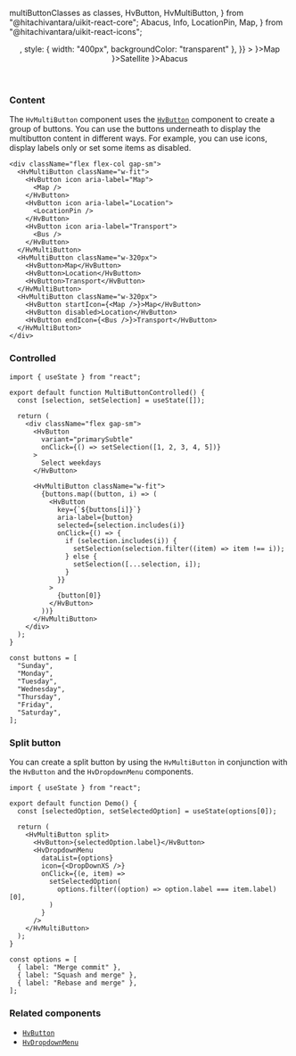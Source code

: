   multiButtonClasses as classes,
  HvButton,
  HvMultiButton,
} from "@hitachivantara/uikit-react-core";
  Abacus,
  Info,
  LocationPin,
  Map,
} from "@hitachivantara/uikit-react-icons";


<Header
  params={{ name: "MultiButton", classes }}
  Component={HvMultiButton}
  componentName="HvMultiButton"
  controls={{
    vertical: {
      defaultValue: false,
    },
    disabled: {
      defaultValue: false,
    },
    size: {
      type: "slider",
      defaultValue: "md",
    },
  }}
  componentProps={{
    icon: <Info />,
    style: { width: "400px", backgroundColor: "transparent" },
  }}
>
  <HvButton startIcon={<Map />}>Map</HvButton>
  <HvButton startIcon={<LocationPin />}>Satellite</HvButton>
  <HvButton startIcon={<Abacus />}>Abacus</HvButton>
</Header>

### Content

The `HvMultiButton` component uses the [`HvButton`](/components/button) component to create a group of buttons.
You can use the buttons underneath to display the multibutton content in different ways.
For example, you can use icons, display labels only or set some items as disabled.

```tsx live
<div className="flex flex-col gap-sm">
  <HvMultiButton className="w-fit">
    <HvButton icon aria-label="Map">
      <Map />
    </HvButton>
    <HvButton icon aria-label="Location">
      <LocationPin />
    </HvButton>
    <HvButton icon aria-label="Transport">
      <Bus />
    </HvButton>
  </HvMultiButton>
  <HvMultiButton className="w-320px">
    <HvButton>Map</HvButton>
    <HvButton>Location</HvButton>
    <HvButton>Transport</HvButton>
  </HvMultiButton>
  <HvMultiButton className="w-320px">
    <HvButton startIcon={<Map />}>Map</HvButton>
    <HvButton disabled>Location</HvButton>
    <HvButton endIcon={<Bus />}>Transport</HvButton>
  </HvMultiButton>
</div>
```

### Controlled

```tsx live
import { useState } from "react";

export default function MultiButtonControlled() {
  const [selection, setSelection] = useState([]);

  return (
    <div className="flex gap-sm">
      <HvButton
        variant="primarySubtle"
        onClick={() => setSelection([1, 2, 3, 4, 5])}
      >
        Select weekdays
      </HvButton>

      <HvMultiButton className="w-fit">
        {buttons.map((button, i) => (
          <HvButton
            key={`${buttons[i]}`}
            aria-label={button}
            selected={selection.includes(i)}
            onClick={() => {
              if (selection.includes(i)) {
                setSelection(selection.filter((item) => item !== i));
              } else {
                setSelection([...selection, i]);
              }
            }}
          >
            {button[0]}
          </HvButton>
        ))}
      </HvMultiButton>
    </div>
  );
}

const buttons = [
  "Sunday",
  "Monday",
  "Tuesday",
  "Wednesday",
  "Thursday",
  "Friday",
  "Saturday",
];
```

### Split button

You can create a split button by using the `HvMultiButton` in conjunction with the `HvButton` and the `HvDropdownMenu` components.

```tsx live
import { useState } from "react";

export default function Demo() {
  const [selectedOption, setSelectedOption] = useState(options[0]);

  return (
    <HvMultiButton split>
      <HvButton>{selectedOption.label}</HvButton>
      <HvDropdownMenu
        dataList={options}
        icon={<DropDownXS />}
        onClick={(e, item) =>
          setSelectedOption(
            options.filter((option) => option.label === item.label)[0],
          )
        }
      />
    </HvMultiButton>
  );
}

const options = [
  { label: "Merge commit" },
  { label: "Squash and merge" },
  { label: "Rebase and merge" },
];
```

### Related components

- [`HvButton`](/components/button)
- [`HvDropdownMenu`](/components/drop-down-menu)
